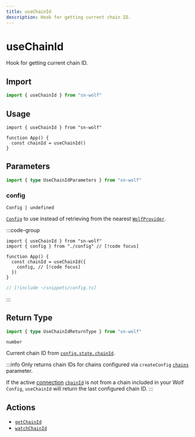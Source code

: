 ```yaml
---
title: useChainId
description: Hook for getting current chain ID.
---
```


# useChainId

Hook for getting current chain ID.

## Import

```ts
import { useChainId } from "sn-wolf"
```

## Usage

```tsx [index.tsx]
import { useChainId } from "sn-wolf"

function App() {
  const chainId = useChainId()
}
```

## Parameters

```ts
import { type UseChainIdParameters } from "sn-wolf"
```

### config

`Config | undefined`

[`Config`](/react/api/createConfig#config) to use instead of retrieving from the nearest [`WolfProvider`](/react/api/WolfProvider).

:::code-group
```tsx [index.tsx]
import { useChainId } from "sn-wolf"
import { config } from "./config" // [!code focus]

function App() {
  const chainId = useChainId({
    config, // [!code focus]
  })
}
```

```ts [config.ts]
// [!include ~/snippets/config.ts]
```
:::

## Return Type

```ts
import { type UseChainIdReturnType } from "sn-wolf"
```

`number`

Current chain ID from [`config.state.chainId`](/react/api/createConfig#chainid).

:::info
Only returns chain IDs for chains configured via `createConfig` [`chains`](/react/api/createConfig#chains) parameter.

If the active [connection](/react/api/createConfig#connection) [`chainId`](/react/api/createConfig#chainid-1) is not from a chain included in your Wolf `Config`, `useChainId` will return the last configured chain ID.
:::

## Actions

- [`getChainId`](/core/actions/getChainId)
- [`watchChainId`](/core/actions/watchChainId)
